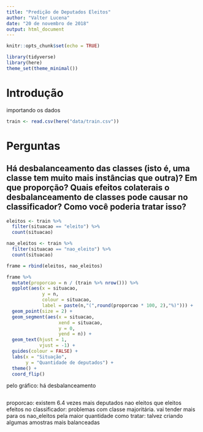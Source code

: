 ```yaml
---
title: "Predição de Deputados Eleitos"
author: "Valter Lucena"
date: "20 de novembro de 2018"
output: html_document
---
```


```r
knitr::opts_chunk$set(echo = TRUE)
```

```r
library(tidyverse)
library(here)
theme_set(theme_minimal())
```


# Introdução

importando os dados

```r
train <- read.csv(here("data/train.csv")) 
```


# Perguntas

## Há desbalanceamento das classes (isto é, uma classe tem muito mais instâncias que outra)? Em que proporção? Quais efeitos colaterais o desbalanceamento de classes pode causar no classificador? Como você poderia tratar isso?

```r
eleitos <- train %>% 
  filter(situacao == "eleito") %>% 
  count(situacao)

nao_eleitos <- train %>% 
  filter(situacao == "nao_eleito") %>% 
  count(situacao)

frame = rbind(eleitos, nao_eleitos)

frame %>% 
  mutate(proporcao = n / (train %>% nrow())) %>% 
  ggplot(aes(x = situacao,
             y = n,
             colour = situacao,
             label = paste(n,"(",round(proporcao * 100, 2),"%)"))) +
  geom_point(size = 2) +
  geom_segment(aes(x = situacao,
                   xend = situacao,
                   y = 0,
                   yend = n)) +
  geom_text(hjust = 1,
            vjust = -1) +
  guides(colour = FALSE) +
  labs(x = "Situação",
       y = "Quantidade de deputados") +
  theme() +
  coord_flip()
```

pelo gráfico:
  há desbalanceamento
  
```r

```
proporcao:
  existem 6.4 vezes mais deputados nao eleitos que eleitos
efeitos no classificador:
  problemas com classe majoritária. vai tender mais para os nao_eleitos pela maior quantidade
como tratar: 
  talvez criando algumas amostras mais balanceadas
